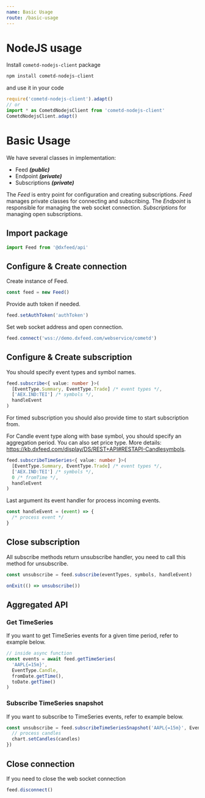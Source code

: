 ```yaml
---
name: Basic Usage
route: /basic-usage
---
```


# NodeJS usage

Install `cometd-nodejs-client` package

```sh
npm install cometd-nodejs-client
```

and use it in your code

```js
require('cometd-nodejs-client').adapt()
// or
import * as CometdNodejsClient from 'cometd-nodejs-client'
CometdNodejsClient.adapt()
```

# Basic Usage

We have several classes in implementation:

- Feed **_(public)_**
- Endpoint **_(private)_**
- Subscriptions **_(private)_**

The _Feed_ is entry point for configuration and creating subscriptions.
_Feed_ manages private classes for connecting and subscribing.
The _Endpoint_ is responsible for managing the web socket connection.
_Subscriptions_ for managing open subscriptions.

## Import package

```ts
import Feed from '@dxfeed/api'
```

## Configure & Create connection

Create instance of Feed.

```ts
const feed = new Feed()
```

Provide auth token if needed.

```ts
feed.setAuthToken('authToken')
```

Set web socket address and open connection.

```ts
feed.connect('wss://demo.dxfeed.com/webservice/cometd')
```

## Configure & Create subscription

You should specify event types and symbol names.

```ts
feed.subscribe<{ value: number }>(
  [EventType.Summary, EventType.Trade] /* event types */,
  ['AEX.IND:TEI'] /* symbols */,
  handleEvent
)
```

For timed subscription you should also provide time to start subscription from.

For Candle event type along with base symbol, you should specify an aggregation period. You can also set price type. More details: https://kb.dxfeed.com/display/DS/REST+API#RESTAPI-Candlesymbols.

```ts
feed.subscribeTimeSeries<{ value: number }>(
  [EventType.Summary, EventType.Trade] /* event types */,
  ['AEX.IND:TEI'] /* symbols */,
  0 /* fromTime */,
  handleEvent
)
```

Last argument its event handler for process incoming events.

```ts
const handleEvent = (event) => {
  /* process event */
}
```

## Close subscription

All subscribe methods return unsubscribe handler, you need to call this method for unsubscribe.

```ts
const unsubscribe = feed.subscribe(eventTypes, symbols, handleEvent)

onExit(() => unsubscribe())
```

## Aggregated API

### Get TimeSeries

If you want to get TimeSeries events for a given time period, refer to example below.

```ts
// inside async function
const events = await feed.getTimeSeries(
  'AAPL{=15m}',
  EventType.Candle,
  fromDate.getTime(),
  toDate.getTime()
)
```

### Subscribe TimeSeries snapshot

If you want to subscribe to TimeSeries events, refer to example below.

```ts
const unsubscribe = feed.subscribeTimeSeriesSnapshot('AAPL{=15m}', EventType.Candle, (candles) => {
  // process candles
  chart.setCandles(candles)
})
```

## Close connection

If you need to close the web socket connection

```ts
feed.disconnect()
```
